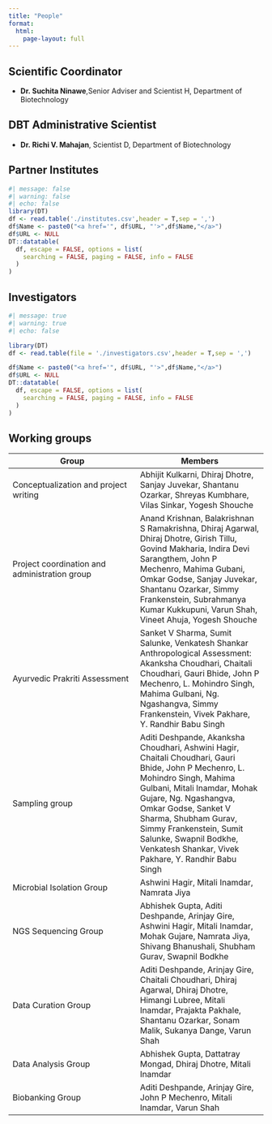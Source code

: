 ```yaml
---
title: "People"
format:
  html:
    page-layout: full
---
```


## Scientific Coordinator

-   **Dr. Suchita Ninawe**,Senior Adviser and Scientist H, Department of Biotechnology

## DBT Administrative Scientist

-   **Dr. Richi V. Mahajan**, Scientist D, Department of Biotechnology

## Partner Institutes

```r
#| message: false
#| warning: false
#| echo: false
library(DT)
df <- read.table('./institutes.csv',header = T,sep = ',')
df$Name <- paste0("<a href='", df$URL, "'>",df$Name,"</a>")
df$URL <- NULL
DT::datatable(
  df, escape = FALSE, options = list(
    searching = FALSE, paging = FALSE, info = FALSE
  )
)
```

## Investigators

```r
#| message: true
#| warning: true
#| echo: false

library(DT)
df <- read.table(file = './investigators.csv',header = T,sep = ',')

df$Name <- paste0("<a href='", df$URL, "'>",df$Name,"</a>")
df$URL <- NULL
DT::datatable(
  df, escape = FALSE, options = list(
    searching = FALSE, paging = FALSE, info = FALSE
  )
)
```

## Working groups

| Group | Members |
|------------------------------------|------------------------------------|
| Conceptualization and project writing | Abhijit Kulkarni, Dhiraj Dhotre, Sanjay Juvekar, Shantanu Ozarkar, Shreyas Kumbhare, Vilas Sinkar, Yogesh Shouche |
| Project coordination and administration group | Anand Krishnan, Balakrishnan S Ramakrishna, Dhiraj Agarwal, Dhiraj Dhotre, Girish Tillu, Govind Makharia, Indira Devi Sarangthem, John P Mechenro, Mahima Gubani, Omkar Godse, Sanjay Juvekar, Shantanu Ozarkar, Simmy Frankenstein, Subrahmanya Kumar Kukkupuni, Varun Shah, Vineet Ahuja, Yogesh Shouche |
| Ayurvedic Prakriti Assessment | Sanket V Sharma, Sumit Salunke, Venkatesh Shankar Anthropological Assessment: Akanksha Choudhari, Chaitali Choudhari, Gauri Bhide, John P Mechenro, L. Mohindro Singh, Mahima Gulbani, Ng. Ngashangva, Simmy Frankenstein, Vivek Pakhare, Y. Randhir Babu Singh |
| Sampling group | Aditi Deshpande, Akanksha Choudhari, Ashwini Hagir, Chaitali Choudhari, Gauri Bhide, John P Mechenro, L. Mohindro Singh, Mahima Gulbani, Mitali Inamdar, Mohak Gujare, Ng. Ngashangva, Omkar Godse, Sanket V Sharma, Shubham Gurav, Simmy Frankenstein, Sumit Salunke, Swapnil Bodkhe, Venkatesh Shankar, Vivek Pakhare, Y. Randhir Babu Singh |
| Microbial Isolation Group | Ashwini Hagir, Mitali Inamdar, Namrata Jiya |
| NGS Sequencing Group | Abhishek Gupta, Aditi Deshpande, Arinjay Gire, Ashwini Hagir, Mitali Inamdar, Mohak Gujare, Namrata Jiya, Shivang Bhanushali, Shubham Gurav, Swapnil Bodkhe |
| Data Curation Group | Aditi Deshpande, Arinjay Gire, Chaitali Choudhari, Dhiraj Agarwal, Dhiraj Dhotre, Himangi Lubree, Mitali Inamdar, Prajakta Pakhale, Shantanu Ozarkar, Sonam Malik, Sukanya Dange, Varun Shah |
| Data Analysis Group | Abhishek Gupta, Dattatray Mongad, Dhiraj Dhotre, Mitali Inamdar |
| Biobanking Group | Aditi Deshpande, Arinjay Gire, John P Mechenro, Mitali Inamdar, Varun Shah |
